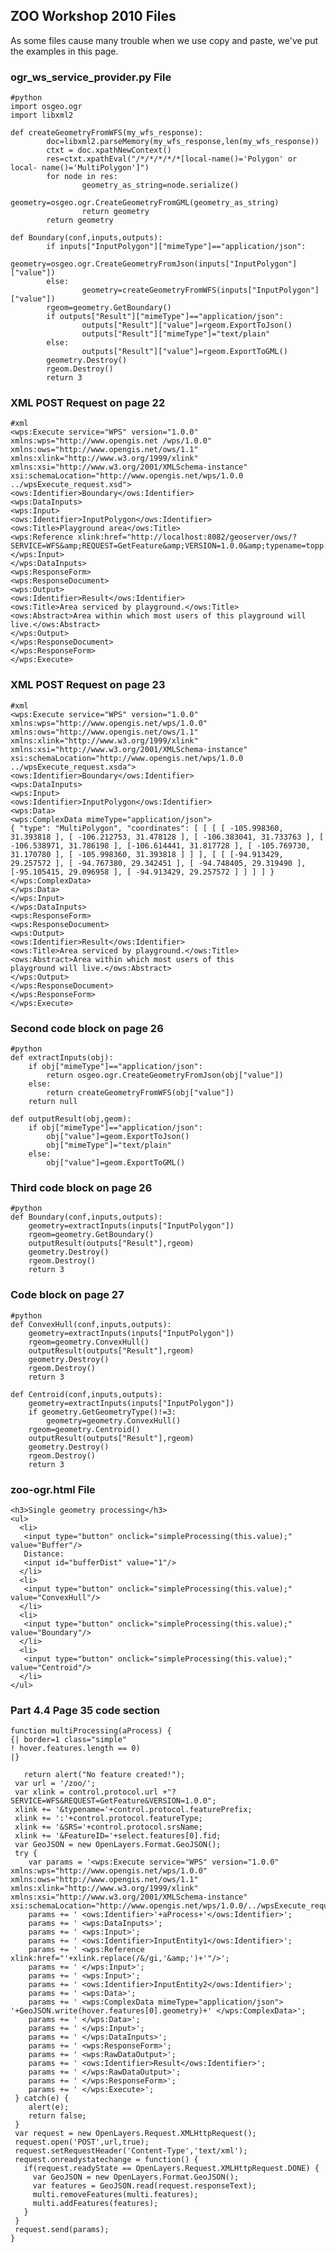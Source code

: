 
== ZOO Workshop 2010 Files ==

As some files cause many trouble when we use copy and paste, we've put the examples in this page.


=== ogr_ws_service_provider.py File ===

<pre>
#python
import osgeo.ogr
import libxml2

def createGeometryFromWFS(my_wfs_response):
        doc=libxml2.parseMemory(my_wfs_response,len(my_wfs_response))
        ctxt = doc.xpathNewContext()
        res=ctxt.xpathEval("/*/*/*/*/*[local-name()='Polygon' or local- name()='MultiPolygon']")
        for node in res:
                geometry_as_string=node.serialize()
                geometry=osgeo.ogr.CreateGeometryFromGML(geometry_as_string)
                return geometry
        return geometry

def Boundary(conf,inputs,outputs):
        if inputs["InputPolygon"]["mimeType"]=="application/json":
                geometry=osgeo.ogr.CreateGeometryFromJson(inputs["InputPolygon"]["value"])
        else:
                geometry=createGeometryFromWFS(inputs["InputPolygon"]["value"])
        rgeom=geometry.GetBoundary()
        if outputs["Result"]["mimeType"]=="application/json":
                outputs["Result"]["value"]=rgeom.ExportToJson()
                outputs["Result"]["mimeType"]="text/plain"
        else:
                outputs["Result"]["value"]=rgeom.ExportToGML()
        geometry.Destroy()
        rgeom.Destroy()
        return 3
</pre> 

=== XML POST Request on page 22 ===

<pre>
#xml
<wps:Execute service="WPS" version="1.0.0" xmlns:wps="http://www.opengis.net /wps/1.0.0" xmlns:ows="http://www.opengis.net/ows/1.1" xmlns:xlink="http://www.w3.org/1999/xlink" xmlns:xsi="http://www.w3.org/2001/XMLSchema-instance" xsi:schemaLocation="http://www.opengis.net/wps/1.0.0 ../wpsExecute_request.xsd">
<ows:Identifier>Boundary</ows:Identifier>
<wps:DataInputs>
<wps:Input>
<ows:Identifier>InputPolygon</ows:Identifier>
<ows:Title>Playground area</ows:Title>
<wps:Reference xlink:href="http://localhost:8082/geoserver/ows/?SERVICE=WFS&amp;REQUEST=GetFeature&amp;VERSION=1.0.0&amp;typename=topp:states&amp;SRS=EPSG:4326&amp;FeatureID=states.15"/>
</wps:Input>
</wps:DataInputs>
<wps:ResponseForm>
<wps:ResponseDocument>
<wps:Output>
<ows:Identifier>Result</ows:Identifier>
<ows:Title>Area serviced by playground.</ows:Title>
<ows:Abstract>Area within which most users of this playground will live.</ows:Abstract>
</wps:Output>
</wps:ResponseDocument>
</wps:ResponseForm>
</wps:Execute>
</pre> 

=== XML POST Request on page 23 ===

<pre>
#xml
<wps:Execute service="WPS" version="1.0.0" xmlns:wps="http://www.opengis.net/wps/1.0.0" xmlns:ows="http://www.opengis.net/ows/1.1" xmlns:xlink="http://www.w3.org/1999/xlink" xmlns:xsi="http://www.w3.org/2001/XMLSchema-instance" xsi:schemaLocation="http://www.opengis.net/wps/1.0.0 ../wpsExecute_request.xsda">
<ows:Identifier>Boundary</ows:Identifier>
<wps:DataInputs>
<wps:Input>
<ows:Identifier>InputPolygon</ows:Identifier>
<wps:Data>
<wps:ComplexData mimeType="application/json">
{ "type": "MultiPolygon", "coordinates": [ [ [ [ -105.998360, 31.393818 ], [ -106.212753, 31.478128 ], [ -106.383041, 31.733763 ], [ -106.538971, 31.786198 ], [-106.614441, 31.817728 ], [ -105.769730, 31.170780 ], [ -105.998360, 31.393818 ] ] ], [ [ [-94.913429, 29.257572 ], [ -94.767380, 29.342451 ], [ -94.748405, 29.319490 ], [-95.105415, 29.096958 ], [ -94.913429, 29.257572 ] ] ] ] }
</wps:ComplexData>
</wps:Data>
</wps:Input>
</wps:DataInputs>
<wps:ResponseForm>
<wps:ResponseDocument>
<wps:Output>
<ows:Identifier>Result</ows:Identifier>
<ows:Title>Area serviced by playground.</ows:Title>
<ows:Abstract>Area within which most users of this
playground will live.</ows:Abstract>
</wps:Output>
</wps:ResponseDocument>
</wps:ResponseForm>
</wps:Execute>
</pre>

=== Second code block on page 26 ===

<pre>
#python
def extractInputs(obj):
	if obj["mimeType"]=="application/json":
		return osgeo.ogr.CreateGeometryFromJson(obj["value"])
	else:
		return createGeometryFromWFS(obj["value"])
	return null

def outputResult(obj,geom):
	if obj["mimeType"]=="application/json":
		obj["value"]=geom.ExportToJson()
		obj["mimeType"]="text/plain"
	else:
		obj["value"]=geom.ExportToGML()
</pre>

=== Third code block on page 26 ===

<pre>
#python
def Boundary(conf,inputs,outputs):
	geometry=extractInputs(inputs["InputPolygon"])
	rgeom=geometry.GetBoundary()
	outputResult(outputs["Result"],rgeom)
	geometry.Destroy()
	rgeom.Destroy()
	return 3 
</pre>

=== Code block on page 27 ===

<pre>
#python
def ConvexHull(conf,inputs,outputs):
	geometry=extractInputs(inputs["InputPolygon"])
	rgeom=geometry.ConvexHull()
	outputResult(outputs["Result"],rgeom)
	geometry.Destroy()
	rgeom.Destroy()
	return 3 

def Centroid(conf,inputs,outputs):
	geometry=extractInputs(inputs["InputPolygon"])
	if geometry.GetGeometryType()!=3:
		geometry=geometry.ConvexHull()
	rgeom=geometry.Centroid()
	outputResult(outputs["Result"],rgeom)
	geometry.Destroy()
	rgeom.Destroy()
	return 3 
</pre>

=== zoo-ogr.html File === 


<pre>
<h3>Single geometry processing</h3>
<ul>
  <li>
   <input type="button" onclick="simpleProcessing(this.value);" value="Buffer"/>
   Distance:
   <input id="bufferDist" value="1"/>
  </li>
  <li>
   <input type="button" onclick="simpleProcessing(this.value);" value="ConvexHull"/>
  </li>
  <li>
   <input type="button" onclick="simpleProcessing(this.value);" value="Boundary"/>
  </li>
  <li>
   <input type="button" onclick="simpleProcessing(this.value);" value="Centroid"/>
  </li>
</ul>
</pre>

=== Part 4.4 Page 35 code section ===

<pre>
function multiProcessing(aProcess) {
{| border=1 class="simple"
! hover.features.length == 0)
|}

   return alert("No feature created!");
 var url = '/zoo/';
 var xlink = control.protocol.url +"?SERVICE=WFS&REQUEST=GetFeature&VERSION=1.0.0";
 xlink += '&typename='+control.protocol.featurePrefix;
 xlink += ':'+control.protocol.featureType;
 xlink += '&SRS='+control.protocol.srsName;
 xlink += '&FeatureID='+select.features[0].fid;
 var GeoJSON = new OpenLayers.Format.GeoJSON();
 try {
    var params = '<wps:Execute service="WPS" version="1.0.0" xmlns:wps="http://www.opengis.net/wps/1.0.0" xmlns:ows="http://www.opengis.net/ows/1.1" xmlns:xlink="http://www.w3.org/1999/xlink" xmlns:xsi="http://www.w3.org/2001/XMLSchema-instance" xsi:schemaLocation="http://www.opengis.net/wps/1.0.0/../wpsExecute_request.xsd">';
    params += ' <ows:Identifier>'+aProcess+'</ows:Identifier>';
    params += ' <wps:DataInputs>';
    params += ' <wps:Input>';
    params += ' <ows:Identifier>InputEntity1</ows:Identifier>';
    params += ' <wps:Reference xlink:href="'+xlink.replace(/&/gi,'&amp;')+'"/>';
    params += ' </wps:Input>';
    params += ' <wps:Input>';
    params += ' <ows:Identifier>InputEntity2</ows:Identifier>';
    params += ' <wps:Data>';
    params += ' <wps:ComplexData mimeType="application/json"> '+GeoJSON.write(hover.features[0].geometry)+' </wps:ComplexData>';
    params += ' </wps:Data>';
    params += ' </wps:Input>';
    params += ' </wps:DataInputs>';
    params += ' <wps:ResponseForm>';
    params += ' <wps:RawDataOutput>';
    params += ' <ows:Identifier>Result</ows:Identifier>';
    params += ' </wps:RawDataOutput>';
    params += ' </wps:ResponseForm>';
    params += ' </wps:Execute>';
 } catch(e) {
    alert(e);
    return false;
 }
 var request = new OpenLayers.Request.XMLHttpRequest();
 request.open('POST',url,true);
 request.setRequestHeader('Content-Type','text/xml');
 request.onreadystatechange = function() {
   if(request.readyState == OpenLayers.Request.XMLHttpRequest.DONE) {
     var GeoJSON = new OpenLayers.Format.GeoJSON();
     var features = GeoJSON.read(request.responseText);
     multi.removeFeatures(multi.features);
     multi.addFeatures(features);
   }
 }
 request.send(params);
}

</pre>



{{TracNotice|{{PAGENAME}}}}